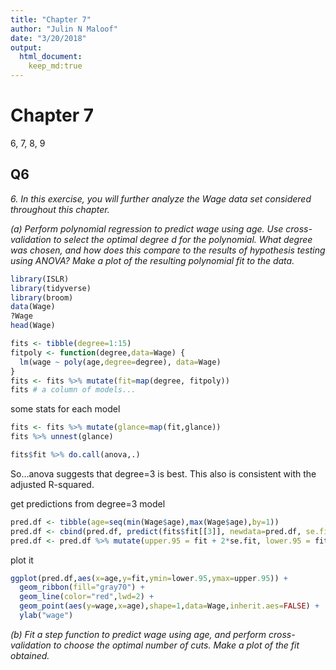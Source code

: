```yaml
---
title: "Chapter 7"
author: "Julin N Maloof"
date: "3/20/2018"
output: 
  html_document:
    keep_md:true
---
```


# Chapter 7

6, 7, 8, 9

## Q6

_6. In this exercise, you will further analyze the Wage data set considered throughout this chapter._

_(a) Perform polynomial regression to predict wage using age. Use cross-validation to select the optimal degree d for the polynomial. What degree was chosen, and how does this compare to the results of hypothesis testing using ANOVA? Make a plot of the resulting polynomial fit to the data._

```r
library(ISLR)
library(tidyverse)
library(broom)
data(Wage)
?Wage
head(Wage)
```


```r
fits <- tibble(degree=1:15)
fitpoly <- function(degree,data=Wage) {
  lm(wage ~ poly(age,degree=degree), data=Wage)
}
fits <- fits %>% mutate(fit=map(degree, fitpoly))
fits # a column of models...
```

some stats for each model
```r
fits <- fits %>% mutate(glance=map(fit,glance))
fits %>% unnest(glance)
```

```r
fits$fit %>% do.call(anova,.)
```

So...anova suggests that degree=3 is best.  This also is consistent with the adjusted R-squared.

get predictions from degree=3 model
```r
pred.df <- tibble(age=seq(min(Wage$age),max(Wage$age),by=1))
pred.df <- cbind(pred.df, predict(fits$fit[[3]], newdata=pred.df, se.fit=TRUE))
pred.df <- pred.df %>% mutate(upper.95 = fit + 2*se.fit, lower.95 = fit - 2*se.fit)
```

plot it
```r
ggplot(pred.df,aes(x=age,y=fit,ymin=lower.95,ymax=upper.95)) +
  geom_ribbon(fill="gray70") +
  geom_line(color="red",lwd=2) +
  geom_point(aes(y=wage,x=age),shape=1,data=Wage,inherit.aes=FALSE) +
  ylab("wage")
```


_(b) Fit a step function to predict wage using age, and perform cross-validation to choose the optimal number of cuts. Make a plot of the fit obtained._

